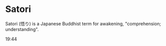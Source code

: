 # Satori

Satori (悟り) is a Japanese Buddhist term for awakening, "comprehension; understanding".

19:44